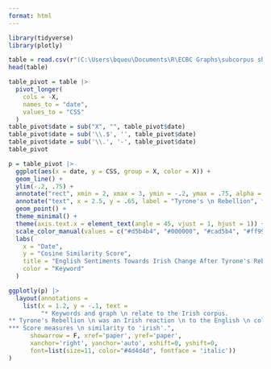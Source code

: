 ---
format: html
---

```{r load packages, message = F, echo = F}
library(tidyverse)
library(plotly)
```

```{r load data, echo = F, message = F, output = F}
table = read.csv(r"(C:\Users\bqueu\Documents\R\ECBC Graphs\subcorpus sheets - irish 1.csv)")
head(table)
```

```{r pivot table, echo = F, output = F}
table_pivot = table |>
  pivot_longer(
    cols = -X,
    names_to = "date",
    values_to = "CSS"
  )
table_pivot$date = sub("X", "", table_pivot$date)
table_pivot$date = sub('\\.$', '', table_pivot$date)
table_pivot$date = sub('\\.', '-', table_pivot$date)
table_pivot
```

```{r graph, warning = F, echo = F}
p = table_pivot |>
  ggplot(aes(x = date, y = CSS, group = X, color = X)) +
  geom_line() +
  ylim(-.2, .75) +
  annotate("rect", xmin = 2, xmax = 3, ymin = -.2, ymax = .75, alpha = .4) +
  annotate("text", x = 2.5, y = .65, label = "Tyrone's \n Rebellion", fontface = "italic", size = 3) +
  geom_point() +
  theme_minimal() +
  theme(axis.text.x = element_text(angle = 45, vjust = 1, hjust = 1)) +
  scale_color_manual(values = c("#d5b4b4", "#000000", "#cad5b4", "#ff9900", "#0033cc", "#cab4d5")) +
  labs(
    x = "Date",
    y = "Cosine Similarity Score",
    title = "English Sentiments Towards Irish Change After Tyrone's Rebellion",
    color = "Keyword"
  )

ggplotly(p) |>
  layout(annotations = 
    list(x = 1.2, y = -.1, text = 
         "* Keywords and graph \n relate to the Irish corpus.
** Tyrone's Rebellion \n was an Irish reaction \n to the English \n colonization of the \n island from 1595-1603.
*** Score measures \n similarity to 'irish'.", 
      showarrow = F, xref='paper', yref='paper', 
      xanchor='right', yanchor='auto', xshift=0, yshift=0,
      font=list(size=11, color="#4d4d4d", fontface = 'italic'))
)
```
